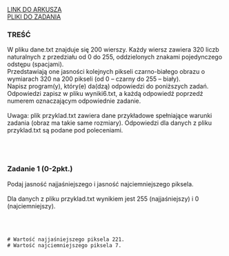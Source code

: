 

<div className="box_link"><a className="link  link_materials" target="_blank" href="https://cke.gov.pl/images/_EGZAMIN_MATURALNY_OD_2015/Arkusze_egzaminacyjne/2017/formula_od_2015/informatyka/MIN-R2_1P-172.pdf">LINK DO ARKUSZA</a>
<br/>
<a className="link  link_materials" href="http://cke.gov.pl/images/_EGZAMIN_MATURALNY_OD_2015/Arkusze_egzaminacyjne/2017/formula_od_2015/informatyka/Dane_PR2.zip">PLIKI DO ZADANIA</a>
<br/>
</div>

### TREŚĆ
W pliku dane.txt znajduje się 200 wierszy. Każdy wiersz zawiera 320 liczb naturalnych
z przedziału od 0 do 255, oddzielonych znakami pojedynczego odstępu (spacjami).<br/>
Przedstawiają one jasności kolejnych pikseli czarno-białego obrazu o wymiarach 320 na 200
pikseli (od 0 – czarny do 255 – biały).<br/>
Napisz program(y), który(e) da(dzą) odpowiedzi do poniższych zadań. Odpowiedzi zapisz
w pliku wyniki6.txt, a każdą odpowiedź poprzedź numerem oznaczającym odpowiednie
zadanie.<br/><br/>
<span className="bold">Uwaga</span>: plik przyklad.txt zawiera dane przykładowe spełniające warunki zadania (obraz
ma takie same rozmiary). Odpowiedzi dla danych z pliku przyklad.txt są podane pod
poleceniami. 

<br/><br/>

### Zadanie 1   (0-2pkt.)
Podaj jasność najjaśniejszego i jasność najciemniejszego piksela.<br/><br/>
Dla danych z pliku przyklad.txt wynikiem jest 255 (najjaśniejszy) i 0 (najciemniejszy). 

<br/><br/>

<Dropdown title="ODPOWIEDŹ">

```
# Wartość najjaśniejszego piksela 221.
# Wartość najciemniejszego piksela 7. 
```

</Dropdown>

<Dropdown title="PRZYKŁADOWE ROZWIĄZANIE">
</Dropdown>

<Dropdown title="PRZYKŁADOWE ROZWIĄZANIE">
</Dropdown>